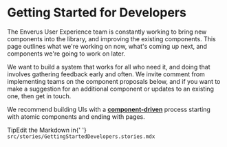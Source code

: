 

<Meta title="Getting Started/For Developers" />

# Getting Started for Developers

The Enverus User Experience  team is constantly working to bring new components into the library, and improving the existing components. This page outlines what we're working on now, what's coming up next, and components we're going to work on later.

We want to build a system that works for all who need it, and doing that involves gathering feedback early and often. We invite comment from implementing teams on the component proposals below, and if you want to make a suggestion for an additional component or updates to an existing one, then get in touch.

We recommend building UIs with a [**component-driven**](https://componentdriven.org) process starting with atomic components and ending with pages.

<div className="tip-wrapper">
  <span className="tip">Tip</span>Edit the Markdown in{' '}
  <code>src/stories/GettingStartedDevelopers.stories.mdx</code>
</div>
